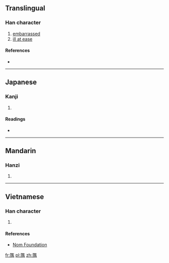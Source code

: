 ==Translingual==

===Han character===
{{Han char|rn=43|rad=尢|as=14|sn=17|four=|canj=一山尸戈廿 (MUSIT), 一山尸一廿 (MUSMT)|ids=⿺[[兀]][[監]]}}

# [[embarrassed]]
# [[ill at ease]]

====References====
* {{Han ref|kx=0299.220|hdz=10557.160|uh=5C36|ud=23606}}

----

==Japanese==

===Kanji===
{{ja-kanji|grade=|rs=尢14}}

# {{defn|lang=ja|sort=尢14}}

====Readings====
* {{ja-readings|on=[[かん]] (kan), [[けん]] (ken)|kun=}}

----

==Mandarin==

===Hanzi===
{{cmn-hanzi|pin=[[gān]] ([[gan1]])|wg=kan<sup>1</sup>}}

# {{defn|lang=cmn|sort=尢14}}

----

==Vietnamese==

===Han character===
{{vi-readings|rs=尢14| hanviet = giám}}

# {{defn|lang=vi|sort=尢14}}

====References====
*[http://nomfoundation.org/common/nom_details.php?codepoint=5c36 Nom Foundation]

[[fr:尶]]
[[pl:尶]]
[[zh:尶]]